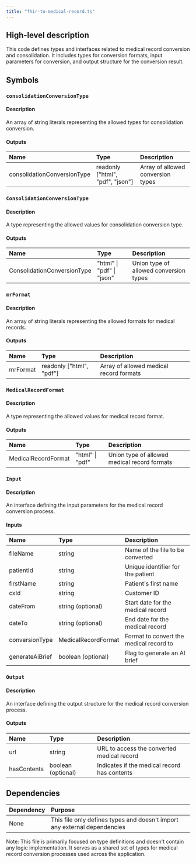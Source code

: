 ```yaml
---
title: "fhir-to-medical-record.ts"
---
```


## High-level description
This code defines types and interfaces related to medical record conversion and consolidation. It includes types for conversion formats, input parameters for conversion, and output structure for the conversion result.

## Symbols

### `consolidationConversionType`
#### Description
An array of string literals representing the allowed types for consolidation conversion.

#### Outputs
| Name | Type | Description |
|:-----|:-----|:------------|
| consolidationConversionType | readonly ["html", "pdf", "json"] | Array of allowed conversion types |

### `ConsolidationConversionType`
#### Description
A type representing the allowed values for consolidation conversion type.

#### Outputs
| Name | Type | Description |
|:-----|:-----|:------------|
| ConsolidationConversionType | "html" \| "pdf" \| "json" | Union type of allowed conversion types |

### `mrFormat`
#### Description
An array of string literals representing the allowed formats for medical records.

#### Outputs
| Name | Type | Description |
|:-----|:-----|:------------|
| mrFormat | readonly ["html", "pdf"] | Array of allowed medical record formats |

### `MedicalRecordFormat`
#### Description
A type representing the allowed values for medical record format.

#### Outputs
| Name | Type | Description |
|:-----|:-----|:------------|
| MedicalRecordFormat | "html" \| "pdf" | Union type of allowed medical record formats |

### `Input`
#### Description
An interface defining the input parameters for the medical record conversion process.

#### Inputs
| Name | Type | Description |
|:-----|:-----|:------------|
| fileName | string | Name of the file to be converted |
| patientId | string | Unique identifier for the patient |
| firstName | string | Patient's first name |
| cxId | string | Customer ID |
| dateFrom | string (optional) | Start date for the medical record |
| dateTo | string (optional) | End date for the medical record |
| conversionType | MedicalRecordFormat | Format to convert the medical record to |
| generateAiBrief | boolean (optional) | Flag to generate an AI brief |

### `Output`
#### Description
An interface defining the output structure for the medical record conversion process.

#### Outputs
| Name | Type | Description |
|:-----|:-----|:------------|
| url | string | URL to access the converted medical record |
| hasContents | boolean (optional) | Indicates if the medical record has contents |

## Dependencies
| Dependency | Purpose |
|:-----------|:--------|
| None | This file only defines types and doesn't import any external dependencies |

Note: This file is primarily focused on type definitions and doesn't contain any logic implementation. It serves as a shared set of types for medical record conversion processes used across the application.